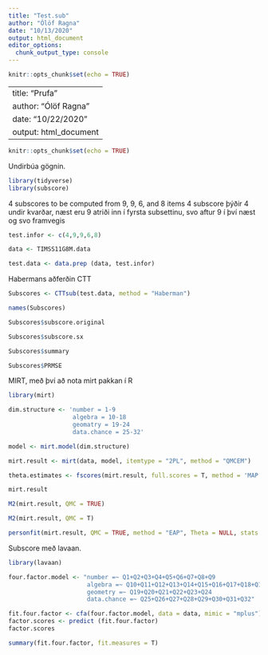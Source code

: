 ```yaml
---
title: "Test.sub"
author: "Ólöf Ragna"
date: "10/13/2020"
output: html_document
editor_options: 
  chunk_output_type: console
---
```


```r
knitr::opts_chunk$set(echo = TRUE)
```

---
title: "Prufa"
author: "Ólöf Ragna"
date: "10/22/2020"
output: html_document
---

```r
knitr::opts_chunk$set(echo = TRUE)
```
Undirbúa gögnin.
```r
library(tidyverse)
library(subscore)
```
4 subscores to be computed from 9, 9, 6, and 8 items
4 subscore þýðir 4 undir kvarðar, næst eru 9 atriði inn í fyrsta subsettinu, svo aftur 9 í því næst og svo framvegis

```r
test.infor <- c(4,9,9,6,8)

data <- TIMSS11G8M.data 

test.data <- data.prep (data, test.infor)
```

Habermans aðferðin CTT
```r
Subscores <- CTTsub(test.data, method = "Haberman")

names(Subscores)

Subscores$subscore.original

Subscores$subscore.sx

Subscores$summary

Subscores$PRMSE

```

MIRT, með því að nota mirt pakkan í R
```r
library(mirt)

dim.structure <- 'number = 1-9
                  algebra = 10-18
                  geomatry = 19-24
                  data.chance = 25-32'

model <- mirt.model(dim.structure)

mirt.result <- mirt(data, model, itemtype = "2PL", method = "QMCEM")

theta.estimates <- fscores(mirt.result, full.scores = T, method = 'MAP', scores.only = TRUE, QMC = TRUE)

mirt.result

M2(mirt.result, QMC = TRUE)

M2(mirt.result, QMC = T)

personfit(mirt.result, QMC = TRUE, method = "EAP", Theta = NULL, stats.only = TRUE)
```

Subscore með lavaan.

```r
library(lavaan)

four.factor.model <- "number =~ Q1+Q2+Q3+Q4+Q5+Q6+Q7+Q8+Q9
                      algebra =~ Q10+Q11+Q12+Q13+Q14+Q15+Q16+Q17+Q18+Q19
                      geometry =~ Q19+Q20+Q21+Q22+Q23+Q24
                      data.chance =~ Q25+Q26+Q27+Q28+Q29+Q30+Q31+Q32"

fit.four.factor <- cfa(four.factor.model, data = data, mimic = "mplus")
factor.scores <- predict (fit.four.factor)
factor.scores

summary(fit.four.factor, fit.measures = T)
```
